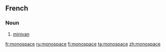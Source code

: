 {{wikipedia|dab=monospace}}
==French==

===Noun===
{{fr-noun|m}}

# [[minivan]]

[[fr:monospace]]
[[ru:monospace]]
[[fi:monospace]]
[[ta:monospace]]
[[zh:monospace]]